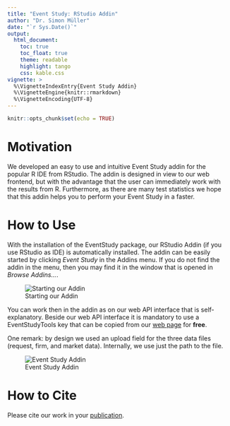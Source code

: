 ```yaml
---
title: "Event Study: RStudio Addin"
author: "Dr. Simon Müller"
date: "`r Sys.Date()`"
output:
  html_document:
    toc: true
    toc_float: true
    theme: readable
    highlight: tango
    css: kable.css
vignette: >
  %\VignetteIndexEntry{Event Study Addin}
  %\VignetteEngine{knitr::rmarkdown}
  %\VignetteEncoding{UTF-8}
---
```


```r
knitr::opts_chunk$set(echo = TRUE)
```

# Motivation

We developed an easy to use and intuitive Event Study addin for the popular R IDE from RStudio. The addin is designed in view to our web frontend, but with the advantage that the user can immediately work with the results from R. Furthermore, as there are many test statistics we hope that this addin helps you to perform your Event Study in a faster. 

# How to Use

With the installation of the EventStudy package, our RStudio Addin (if you use RStudio as IDE) is automatically installed. The addin can be easily started by clicking *Event Study* in the Addins menu. If you do not find the addin in the menu, then you may find it in the window that is opened in *Browse Addins...*.

![Starting our Addin](start_addin.png "How to start our Addin")

You can work then in the addin as on our web API interface that is self-explanatory. Beside our web API interface it is mandatory to use a EventStudyTools key that can be copied from our [web page](https://www.eventstudytools.com/api-key) for **free**. 

One remark: by design we used an upload field for the three data files (request, firm, and market data). Internally, we use just the path to the file.

![Event Study Addin](est_addin.png "Event Study Addin")



# How to Cite

Please cite our work in your [publication](https://www.eventstudytools.com/how-cite-eventstudytoolscom).
